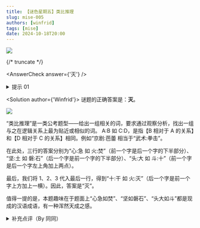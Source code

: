 ```yaml
---
title: 【谜色星期五】类比推理
slug: mise-005
authors: [winfrid]
tags: [mise]
date: 2024-10-18T20:00
---
```


![](./mise-005.assets/mise-005.webp)

{/* truncate */}

<AnswerCheck answer={'灭'} />

<details>
    <summary>提示 01</summary>

    类比推理是一类常见题型。A:B 如 C:D，是指【B 相对于 A 的关系】和【D 相对于 C 的关系】相同。例如，“心:急 如 火:焚”。

</details>

<Solution author={'Winfrid'}>
谜题的正确答案是：**灭**。

![](./mise-005.assets/mise-005-sol.webp)

“类比推理”是一类公考题型——给出一组相关的词，要求通过观察分析，找出一组与之在逻辑关系上最为贴近或相似的词。
A:B 如 C:D，是指【B 相对于 A 的关系】和【D 相对于 C 的关系】相同。例如“京剧:芭蕾 相当于“武术:拳击”。

在此处，三行的答案分别为“心:急 如 火:焚”（前一个字是后一个字的下半部分）、
“坚:土 如 磐:石”（后一个字是前一个字的下半部分）、“头:大 如 斗:十”（前一个字是后一个字左上角加上两点）。

最后，我们将 1、2、3 代入最后一行，得到“十:干 如 火:灭”（后一个字是前一个字上方加上一横）。因此，答案是“灭”。

值得一提的是，本题趣味在于题面上“心急如焚”、“坚如磐石”、“头大如斗”都是现成的汉语成语，有一种浑然天成之感。

</Solution>

<details>
    <summary>补充点评（By 同同）</summary>

    这道题目最开始的版本是只有“头:大 如 斗:?”，答案是“十”。
    大家觉得例子太少，规律不容易确定，而且得出答案也有点太快了，所以后来多加了一点例子。
    最初的最后一行形式是“十:土 如 火:灭”，但是添加横线的位置不太对，所以最终采用了把土倒过来的形式。
    最终形式在规律上确实更为一致了。

    在这四行题目中，前面三行的规律都是在汉字的上方加一部分变成新汉字，或者在汉字的上方删去一部分变成新汉字。
    这样看，“十:土 如 火:?”的答案可以在“火”上面添加任何部件，使得“灾”“炎”等字也成为备选的答案。
    不过，由于“在上面添加一横”是更强的规律限制，“灭”应该当之无愧是最好的答案。
    根据解析的解释，每一行的规律也确实不一定非得要沿用到其他行上，只要主题一致、大致相符就可以。
    事实上，从后台反馈来看，“灭”也确实是更多人的第一反应。

    同样也有更强的规律限制的是“头:大 如 斗:十”。按出题人说法，这也是最初的“醋”。
    “头:大”和“斗:十”的变化是完全一致的，都是删去了左上角的两个点，所以巧合性比“心急如焚”和“坚如磐石”更高。
    不过，因为“头大如斗”并不是很常用的成语（甚至无法在字典里检索到），所以我感觉似乎差一点意思。

</details>
